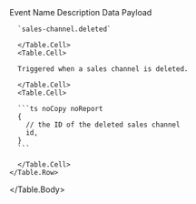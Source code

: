 
<Table>
  <Table.Header>
    <Table.Row>
      <Table.HeaderCell>Event Name</Table.HeaderCell>
      <Table.HeaderCell>Description</Table.HeaderCell>
      <Table.HeaderCell>Data Payload</Table.HeaderCell>
    </Table.Row>
  </Table.Header>
  <Table.Body>
    <Table.Row>
      <Table.Cell>

      `sales-channel.deleted`

      </Table.Cell>
      <Table.Cell>

      Triggered when a sales channel is deleted.

      </Table.Cell>
      <Table.Cell>

      ```ts noCopy noReport
      {
        // the ID of the deleted sales channel
        id,
      }
      ```

      </Table.Cell>
    </Table.Row>
  </Table.Body>
</Table>